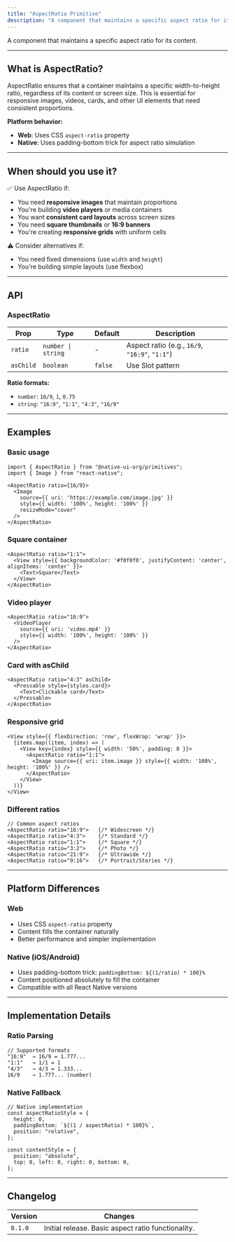```yaml
---
title: "AspectRatio Primitive"
description: "A component that maintains a specific aspect ratio for its content."
---
```


A component that maintains a specific aspect ratio for its content.

---

## What is AspectRatio?

AspectRatio ensures that a container maintains a specific width-to-height ratio, regardless of its content or screen size. This is essential for responsive images, videos, cards, and other UI elements that need consistent proportions.

**Platform behavior:**
- **Web**: Uses CSS `aspect-ratio` property
- **Native**: Uses padding-bottom trick for aspect ratio simulation

---

## When should you use it?

✅ Use AspectRatio if:
- You need **responsive images** that maintain proportions
- You're building **video players** or media containers
- You want **consistent card layouts** across screen sizes
- You need **square thumbnails** or **16:9 banners**
- You're creating **responsive grids** with uniform cells

⚠️ Consider alternatives if:
- You need fixed dimensions (use `width` and `height`)
- You're building simple layouts (use flexbox)

---

## API

### AspectRatio

| Prop     | Type                | Default | Description                                    |
|----------|---------------------|---------|------------------------------------------------|
| `ratio`  | `number \| string`  | -       | Aspect ratio (e.g., `16/9`, `"16:9"`, `"1:1"`) |
| `asChild`| `boolean`           | `false` | Use Slot pattern                               |

**Ratio formats:**
- `number`: `16/9`, `1`, `0.75`
- `string`: `"16:9"`, `"1:1"`, `"4:3"`, `"16/9"`

---

## Examples

### Basic usage

```tsx
import { AspectRatio } from "@native-ui-org/primitives";
import { Image } from "react-native";

<AspectRatio ratio={16/9}>
  <Image 
    source={{ uri: 'https://example.com/image.jpg' }}
    style={{ width: '100%', height: '100%' }}
    resizeMode="cover"
  />
</AspectRatio>
```

### Square container

```tsx
<AspectRatio ratio="1:1">
  <View style={{ backgroundColor: '#f0f0f0', justifyContent: 'center', alignItems: 'center' }}>
    <Text>Square</Text>
  </View>
</AspectRatio>
```

### Video player

```tsx
<AspectRatio ratio="16:9">
  <VideoPlayer
    source={{ uri: 'video.mp4' }}
    style={{ width: '100%', height: '100%' }}
  />
</AspectRatio>
```

### Card with asChild

```tsx
<AspectRatio ratio="4:3" asChild>
  <Pressable style={styles.card}>
    <Text>Clickable card</Text>
  </Pressable>
</AspectRatio>
```

### Responsive grid

```tsx
<View style={{ flexDirection: 'row', flexWrap: 'wrap' }}>
  {items.map((item, index) => (
    <View key={index} style={{ width: '50%', padding: 8 }}>
      <AspectRatio ratio="1:1">
        <Image source={{ uri: item.image }} style={{ width: '100%', height: '100%' }} />
      </AspectRatio>
    </View>
  ))}
</View>
```

### Different ratios

```tsx
// Common aspect ratios
<AspectRatio ratio="16:9">   {/* Widescreen */}
<AspectRatio ratio="4:3">    {/* Standard */}
<AspectRatio ratio="1:1">    {/* Square */}
<AspectRatio ratio="3:2">    {/* Photo */}
<AspectRatio ratio="21:9">   {/* Ultrawide */}
<AspectRatio ratio="9:16">   {/* Portrait/Stories */}
```

---

## Platform Differences

### Web
- Uses CSS `aspect-ratio` property
- Content fills the container naturally
- Better performance and simpler implementation

### Native (iOS/Android)
- Uses padding-bottom trick: `paddingBottom: ${(1/ratio) * 100}%`
- Content positioned absolutely to fill the container
- Compatible with all React Native versions

---

## Implementation Details

### Ratio Parsing
```tsx
// Supported formats
"16:9"  → 16/9 = 1.777...
"1:1"   → 1/1 = 1
"4/3"   → 4/3 = 1.333...
16/9    → 1.777... (number)
```

### Native Fallback
```tsx
// Native implementation
const aspectRatioStyle = {
  height: 0,
  paddingBottom: `${(1 / aspectRatio) * 100}%`,
  position: "relative",
};

const contentStyle = {
  position: "absolute",
  top: 0, left: 0, right: 0, bottom: 0,
};
```

---

## Changelog

| Version | Changes                                    |
|---------|--------------------------------------------|
| `0.1.0` | Initial release. Basic aspect ratio functionality. |

